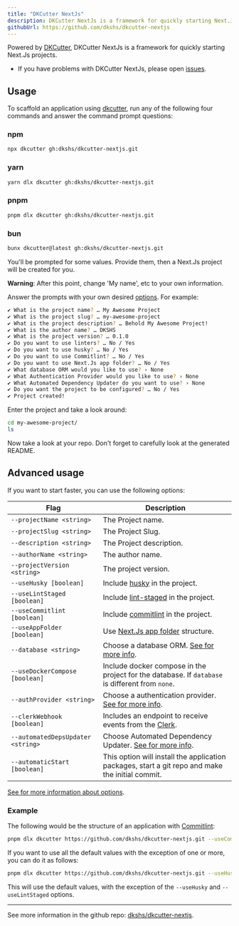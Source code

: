 ```yaml
---
title: "DKCutter NextJs"
description: DKCutter NextJs is a framework for quickly starting Next.Js projects.
githubUrl: https://github.com/dkshs/dkcutter-nextjs
---
```


Powered by [DKCutter](https://github.com/dkshs/dkcutter), DKCutter NextJs is a framework for quickly starting Next.Js projects.

- If you have problems with DKCutter NextJs, please open [issues](https://github.com/dkshs/dkcutter-nextjs/issues/new).

## Usage

To scaffold an application using [dkcutter](https://github.com/dkshs/dkcutter), run any of the following four commands and answer the command prompt questions:

### npm

```bash
npx dkcutter gh:dkshs/dkcutter-nextjs.git
```

### yarn

```bash
yarn dlx dkcutter gh:dkshs/dkcutter-nextjs.git
```

### pnpm

```bash
pnpm dlx dkcutter gh:dkshs/dkcutter-nextjs.git
```

### bun

```bash
bunx dkcutter@latest gh:dkshs/dkcutter-nextjs.git
```

You'll be prompted for some values. Provide them, then a Next.Js project will be created for you.

**Warning**: After this point, change 'My name', etc to your own information.

Answer the prompts with your own desired [options][options-url]. For example:

```bash
✔ What is the project name? … My Awesome Project
✔ What is the project slug? … my-awesome-project
✔ What is the project description? … Behold My Awesome Project!
✔ What is the author name? … DKSHS
✔ What is the project version? … 0.1.0
✔ Do you want to use linters? … No / Yes
✔ Do you want to use husky? … No / Yes
✔ Do you want to use Commitlint? … No / Yes
✔ Do you want to use Next.Js app folder? … No / Yes
✔ What database ORM would you like to use? › None
✔ What Authentication Provider would you like to use? › None
✔ What Automated Dependency Updater do you want to use? › None
✔ Do you want the project to be configured? … No / Yes
✔ Project created!
```

Enter the project and take a look around:

```bash
cd my-awesome-project/
ls
```

Now take a look at your repo. Don't forget to carefully look at the generated README.

## Advanced usage

If you want to start faster, you can use the following options:

| Flag                              | Description                                                                                      |
| --------------------------------- | ------------------------------------------------------------------------------------------------ |
| `--projectName <string>`          | The Project name.                                                                                |
| `--projectSlug <string>`          | The Project Slug.                                                                                |
| `--description <string>`          | The Project description.                                                                         |
| `--authorName <string>`           | The author name.                                                                                 |
| `--projectVersion <string>`       | The project version.                                                                             |
| `--useHusky [boolean]`            | Include [husky](https://github.com/typicode/husky) in the project.                               |
| `--useLintStaged [boolean]`       | Include [lint-staged](https://github.com/lint-staged/lint-staged) in the project.                |
| `--useCommitlint [boolean]`       | Include [commitlint](https://commitlint.js.org/#/) in the project.                               |
| `--useAppFolder [boolean]`        | Use [Next.Js app folder](https://nextjs.org/docs/app) structure.                                 |
| `--database <string>`             | Choose a database ORM. [See for more info][options-url].                                         |
| `--useDockerCompose [boolean]`    | Include docker compose in the project for the database. If `database` is different from `none`.  |
| `--authProvider <string>`         | Choose a authentication provider. [See for more info][options-url].                              |
| `--clerkWebhook [boolean]`        | Includes an endpoint to receive events from the [Clerk](https://clerk.com/).                     |
| `--automatedDepsUpdater <string>` | Choose Automated Dependency Updater. [See for more info][options-url].                           |
| `--automaticStart [boolean]`      | This option will install the application packages, start a git repo and make the initial commit. |

[See for more information about options][options-url].

### Example

The following would be the structure of an application with [Commitlint](https://commitlint.js.org/):

```bash
pnpm dlx dkcutter https://github.com/dkshs/dkcutter-nextjs.git --useCommitlint
```

If you want to use all the default values with the exception of one or more, you can do it as follows:

```bash
pnpm dlx dkcutter https://github.com/dkshs/dkcutter-nextjs.git --useHusky --useLintStaged -y
```

This will use the default values, with the exception of the `--useHusky` and `--useLintStaged` options.

---

See more information in the github repo: [dkshs/dkcutter-nextjs](https://github.com/dkshs/dkcutter-nextjs).

[options-url]: https://github.com/dkshs/dkcutter-nextjs/blob/main/docs/project-generation-options.md
